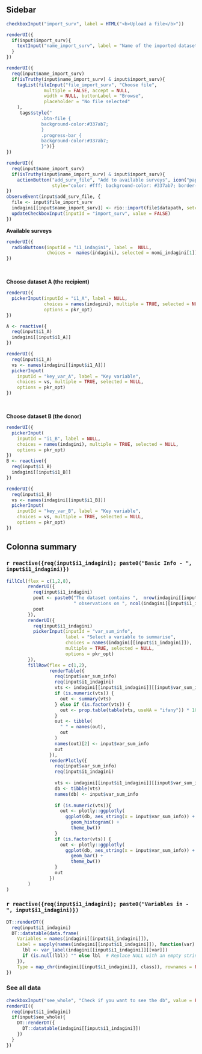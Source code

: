 Sidebar  {.sidebar}
-----------------------------------------------------------------------
```r
checkboxInput("import_surv", label = HTML("<b>Upload a file</b>"))

renderUI({
  if(input$import_surv){
    textInput("name_import_surv", label = "Name of the imported dataset")
  } 
})
```
```r
renderUI({
  req(input$name_import_surv)
  if(isTruthy(input$name_import_surv) & input$import_surv){
    tagList(fileInput("file_import_surv", "Choose file",
              multiple = FALSE, accept = NULL,
              width = NULL, buttonLabel = "Browse",
              placeholder = "No file selected"
    ),
     tags$style("
             .btn-file {  
             background-color:#337ab7; 
             }
             .progress-bar {
             background-color:#337ab7;
             }"))}
})
```
```r
renderUI({
  req(input$name_import_surv)
  if(isTruthy(input$name_import_surv) & input$import_surv){
    actionButton("add_surv_file", "Add to available surveys", icon("paper-plane"), width = "100%",
                 style="color: #fff; background-color: #337ab7; border-color: #2e6da4")}
})
observeEvent(input$add_surv_file, {
  file <- input$file_import_surv
  indagini[[input$name_import_surv]] <- rio::import(file$datapath, setclass = "tbl")
  updateCheckboxInput(inputId = "import_surv", value = FALSE)
})

```

**Available surveys **
```r
renderUI({
  radioButtons(inputId = "i1_indagini", label =  NULL, 
               choices =  names(indagini), selected = nomi_indagini[1])
})
```
<br>

**Choose dataset A (the recipient)**

```r
renderUI({
  pickerInput(inputId = "i1_A", label = NULL, 
              choices = names(indagini), multiple = TRUE, selected = NULL, 
              options = pkr_opt)
})

A <- reactive({
  req(input$i1_A)
  indagini[[input$i1_A]]
})

renderUI({
  req(input$i1_A)
  vs <- names(indagini[[input$i1_A]])
  pickerInput(
    inputId = "key_var_A", label = "Key variable", 
    choices = vs, multiple = TRUE, selected = NULL, 
    options = pkr_opt)
})

```
<br>

**Choose dataset B (the donor)**

```r
renderUI({
  pickerInput(
    inputId = "i1_B", label = NULL, 
    choices = names(indagini), multiple = TRUE, selected = NULL, 
    options = pkr_opt)
})
B <- reactive({
  req(input$i1_B)
  indagini[[input$i1_B]]
})

renderUI({
  req(input$i1_B)
  vs <- names(indagini[[input$i1_B]])
  pickerInput(
    inputId = "key_var_B", label = "Key variable", 
    choices = vs, multiple = TRUE, selected = NULL, 
    options = pkr_opt)
})

```

Colonna summary {.tabset data-width=300}
-----------------------------------------------------------------------

### `r reactive({req(input$i1_indagini); paste0("Basic Info - ", input$i1_indagini)})`
```r
fillCol(flex = c(1,2,8),
        renderUI({
          req(input$i1_indagini)
          pout <- paste0("The dataset contains ",  nrow(indagini[[input$i1_indagini]]), 
                         " observations on ", ncol(indagini[[input$i1_indagini]]), " variables.")
          pout
        }),
        renderUI({
          req(input$i1_indagini)
          pickerInput(inputId = "var_sum_info", 
                      label = "Select a variable to summarise", 
                      choices = names(indagini[[input$i1_indagini]]), 
                      multiple = TRUE, selected = NULL, 
                      options = pkr_opt)
        }),
        fillRow(flex = c(1,2),
                renderTable({
                  req(input$var_sum_info)
                  req(input$i1_indagini)
                  vts <- indagini[[input$i1_indagini]][[input$var_sum_info]]
                  if (is.numeric(vts)) {
                    out <- summary(vts)
                  } else if (is.factor(vts)) {
                    out <- prop.table(table(vts, useNA = "ifany")) * 100
                  }
                  out <- tibble(
                    " " = names(out),
                    out
                  )
                  names(out)[2] <- input$var_sum_info
                  out
                }),
                renderPlotly({
                  req(input$var_sum_info)
                  req(input$i1_indagini)
                  
                  vts <- indagini[[input$i1_indagini]][[input$var_sum_info]]
                  db <- tibble(vts)
                  names(db) <- input$var_sum_info
                  
                  if (is.numeric(vts)){
                    out <- plotly::ggplotly(
                      ggplot(db, aes_string(x = input$var_sum_info)) + 
                        geom_histogram() + 
                        theme_bw())
                  }
                  if (is.factor(vts)) {
                    out <- plotly::ggplotly(
                      ggplot(db, aes_string(x = input$var_sum_info)) + 
                        geom_bar() + 
                        theme_bw())
                  }
                  out
                })       
        )
)
```


### `r reactive({req(input$i1_indagini); paste0("Variables in - ", input$i1_indagini)})`

```r
DT::renderDT({
  req(input$i1_indagini)
  DT::datatable(data.frame(
    Variables = names(indagini[[input$i1_indagini]]),
    Label = sapply(names(indagini[[input$i1_indagini]]), function(var) {
      lbl <- var_label(indagini[[input$i1_indagini]][[var]])
      if (is.null(lbl)) "" else lbl  # Replace NULL with an empty string
    }),
    Type = map_chr(indagini[[input$i1_indagini]], class)), rownames = FALSE)
})

```

### See all data

```r
checkboxInput("see_whole", "Check if you want to see the db", value = FALSE, width = NULL)
renderUI({
  req(input$i1_indagini)
  if(input$see_whole){
    DT::renderDT({
      DT::datatable(indagini[[input$i1_indagini]])
    })
  }
})
```






